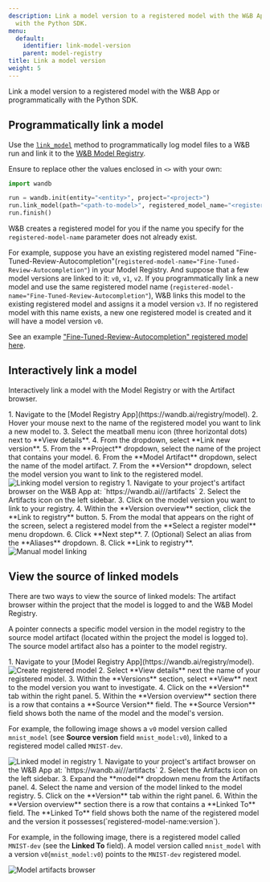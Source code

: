 ```yaml
---
description: Link a model version to a registered model with the W&B App or programmatically
  with the Python SDK.
menu:
  default:
    identifier: link-model-version
    parent: model-registry
title: Link a model version
weight: 5
---
```



Link a model version to a registered model with the W&B App or programmatically with the Python SDK.

## Programmatically link a model

Use the [`link_model`](/ref/python/experiments/run#link_model) method to programmatically log model files to a W&B run and link it to the [W&B Model Registry](./). 

Ensure to replace other the values enclosed in `<>` with your own:

```python
import wandb

run = wandb.init(entity="<entity>", project="<project>")
run.link_model(path="<path-to-model>", registered_model_name="<registered-model-name>")
run.finish()
```

W&B creates a registered model for you if the name you specify for the `registered-model-name` parameter does not already exist. 

For example, suppose you have an existing registered model named "Fine-Tuned-Review-Autocompletion"(`registered-model-name="Fine-Tuned-Review-Autocompletion"`) in your Model Registry. And suppose that a few model versions are linked to it: `v0`, `v1`, `v2`. If you programmatically link a new model and use the same registered model name (`registered-model-name="Fine-Tuned-Review-Autocompletion"`), W&B links this model to the existing registered model and assigns it a model version `v3`. If no registered model with this name exists, a new one registered model is created and it will have a model version `v0`.

See an example ["Fine-Tuned-Review-Autocompletion" registered model here](https://wandb.ai/reviewco/registry/model?selectionPath=reviewco%2Fmodel-registry%2FFinetuned-Review-Autocompletion&view=all-models).

## Interactively link a model
Interactively link a model with the Model Registry or with the Artifact browser.

<Tabs>
<Tab title="Model Registry">
1. Navigate to the [Model Registry App](https://wandb.ai/registry/model).
2. Hover your mouse next to the name of the registered model you want to link a new model to. 
3. Select the meatball menu icon (three horizontal dots) next to  **View details**.
4. From the dropdown, select **Link new version**.
5. From the **Project** dropdown, select the name of the project that contains your model. 
6. From the **Model Artifact** dropdown, select the name of the model artifact. 
7. From the **Version** dropdown, select the model version you want to link to the registered model.

<Frame>
    <img src="/images/models/link_model_wmodel_reg.gif" alt="Linking model version to registry"  />
</Frame>
</Tab>
<Tab title="Artifact browser">
1. Navigate to your project's artifact browser on the W&B App at: `https://wandb.ai/<entity>/<project>/artifacts`
2. Select the Artifacts icon on the left sidebar.
3. Click on the model version you want to link to your registry.
4. Within the **Version overview** section, click the **Link to registry** button.
5. From the modal that appears on the right of the screen, select a registered model from the **Select a register model** menu dropdown. 
6. Click **Next step**.
7. (Optional) Select an alias from the **Aliases** dropdown. 
8. Click **Link to registry**. 

<Frame>
    <img src="/images/models/manual_linking.gif" alt="Manual model linking"  />
</Frame>
</Tab>
</Tabs>



## View the source of linked models

There are two ways to view the source of linked models: The artifact browser within the project that the model is logged to and the W&B Model Registry.

A pointer connects a specific model version in the model registry to the source model artifact (located within the project the model is logged to). The source model artifact also has a pointer to the model registry.

<Tabs>
<Tab title="Model Registry">
1. Navigate to your [Model Registry App](https://wandb.ai/registry/model).
<Frame>
    <img src="/images/models/create_registered_model_1.png" alt="Create registered model"  />
</Frame>
2. Select **View details** next the name of your registered model.
3. Within the **Versions** section, select **View** next to the model version you want to investigate.
4. Click on the **Version** tab within the right panel.
5. Within the **Version overview** section there is a row that contains a **Source Version** field. The **Source Version** field shows both the name of the model and the model's version.

For example, the following image shows a `v0` model version called `mnist_model` (see **Source version** field `mnist_model:v0`), linked to a registered model called `MNIST-dev`.

<Frame>
    <img src="/images/models/view_linked_model_registry.png" alt="Linked model in registry"  />
</Frame>
</Tab>
<Tab title="Artifact browser">
1. Navigate to your project's artifact browser on the W&B App at: `https://wandb.ai/<entity>/<project>/artifacts`
2. Select the Artifacts icon on the left sidebar.
3. Expand the **model** dropdown menu from the Artifacts panel.
4. Select the name and version of the model linked to the model registry.
5. Click on the **Version** tab within the right panel.
6. Within the **Version overview** section there is a row that contains a **Linked To** field. The **Linked To** field shows both the name of the registered model and the version it possesses(`registered-model-name:version`). 

For example, in the following image, there is a registered model called `MNIST-dev` (see the **Linked To** field). A model version called `mnist_model` with a version `v0`(`mnist_model:v0`) points to the `MNIST-dev` registered model.


<Frame>
    <img src="/images/models/view_linked_model_artifacts_browser.png" alt="Model artifacts browser"  />
</Frame>
</Tab>
</Tabs>

